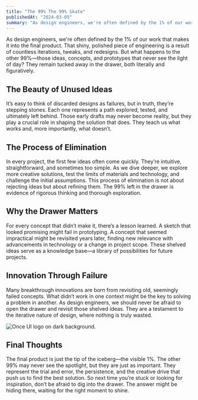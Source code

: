 ```yaml
---
title: "The 99% The 99% Skate"
publishedAt: "2024-03-05"
summary: "As design engineers, we're often defined by the 1% of our work that makes it into the final product."
---
```


As design engineers, we're often defined by the 1% of our work that makes it into the final product. That shiny, polished piece of engineering is a result of countless iterations, tweaks, and redesigns. But what happens to the other 99%—those ideas, concepts, and prototypes that never see the light of day? They remain tucked away in the drawer, both literally and figuratively.

## The Beauty of Unused Ideas

It’s easy to think of discarded designs as failures, but in truth, they’re stepping stones. Each one represents a path explored, tested, and ultimately left behind. Those early drafts may never become reality, but they play a crucial role in shaping the solution that does. They teach us what works and, more importantly, what doesn’t.

## The Process of Elimination

In every project, the first few ideas often come quickly. They’re intuitive, straightforward, and sometimes too simple. As we dive deeper, we explore more creative solutions, test the limits of materials and technology, and challenge the initial assumptions. This process of elimination is not about rejecting ideas but about refining them. The 99% left in the drawer is evidence of rigorous thinking and thorough exploration.

## Why the Drawer Matters

For every concept that didn’t make it, there’s a lesson learned. A sketch that looked promising might fail in prototyping. A concept that seemed impractical might be revisited years later, finding new relevance with advancements in technology or a change in project scope. These shelved ideas serve as a knowledge base—a library of possibilities for future projects.

## Innovation Through Failure

Many breakthrough innovations are born from revisiting old, seemingly failed concepts. What didn’t work in one context might be the key to solving a problem in another. As design engineers, we should never be afraid to open the drawer and revisit those shelved ideas. They are a testament to the iterative nature of design, where nothing is truly wasted.

![Once UI logo on dark background.](/images/projects/project-01/cover-01.jpg)

## Final Thoughts

The final product is just the tip of the iceberg—the visible 1%. The other 99% may never see the spotlight, but they are just as important. They represent the trial and error, the persistence, and the creative drive that push us to find the best solution. So next time you’re stuck or looking for inspiration, don’t be afraid to dig into the drawer. The answer might be hiding there, waiting for the right moment to shine.